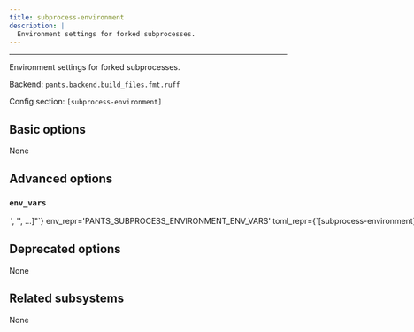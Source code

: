 ```yaml
---
title: subprocess-environment
description: |
  Environment settings for forked subprocesses.
---
```



---

Environment settings for forked subprocesses.

Backend: <span className="color--primary">`pants.backend.build_files.fmt.ruff`</span>

Config section: <span className="color--primary">`[subprocess-environment]`</span>

<span className={styles.options}>

## Basic options

None

## Advanced options

### `env_vars`

<Option
  cli_repr={`--subprocess-environment-env-vars="['<str>', '<str>', ...]"`}
  env_repr='PANTS_SUBPROCESS_ENVIRONMENT_ENV_VARS'
  toml_repr={`[subprocess-environment]
env_vars = [
    '<str>',
    '<str>',
    ...,
]`}
  default_repr={`[\n  "LANG",\n  "LC_CTYPE",\n  "LC_ALL",\n  "SSL_CERT_FILE",\n  "SSL_CERT_DIR"\n]`}
  target_field_name='subprocess_environment_env_vars'
>

Environment variables to set for process invocations.

Entries are either strings in the form `ENV_VAR=value` to set an explicit value; or just `ENV_VAR` to copy the value from Pants&#x27;s own environment.

See https://www.pantsbuild.org/2.28/docs/using-pants/key-concepts/options#addremove-semantics for how to add and remove Pants&#x27;s default for this option.

</Option>

## Deprecated options

None

## Related subsystems

None

</span>
